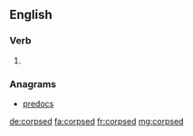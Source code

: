 ==English==

===Verb===
{{head|en|verb form}}

# {{en-past of|corpse}}

===Anagrams===
* [[predocs#English|predocs]]

[[de:corpsed]]
[[fa:corpsed]]
[[fr:corpsed]]
[[mg:corpsed]]